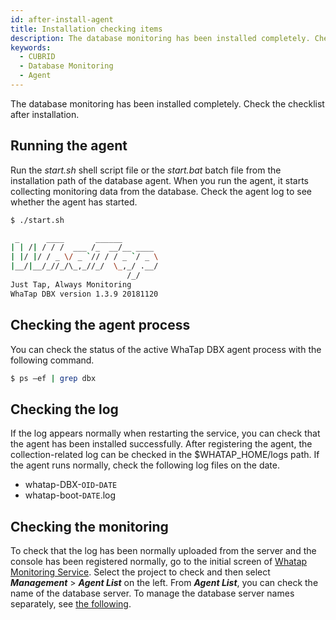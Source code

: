```yaml
---
id: after-install-agent
title: Installation checking items
description: The database monitoring has been installed completely. Check the checklist after installation.
keywords:
  - CUBRID
  - Database Monitoring
  - Agent
---
```


The database monitoring has been installed completely. Check the checklist after installation.

## Running the agent

Run the *start.sh* shell script file or the *start.bat* batch file from the installation path of the database agent. When you run the agent, it starts collecting monitoring data from the database. Check the agent log to see whether the agent has started.

```bash title='start.sh'
$ ./start.sh

 _      ____       ______
| | /| / / /  ___ /_  __/__ ____
| |/ |/ / _ \/ _ `// / / _ `/ _ \
|__/|__/_//_/\_,_//_/  \_,_/ .__/
                          /_/
Just Tap, Always Monitoring
WhaTap DBX version 1.3.9 20181120
```

## Checking the agent process

You can check the status of the active WhaTap DBX agent process with the following command.

```bash title='SH'
$ ps –ef | grep dbx
```

## Checking the log

If the log appears normally when restarting the service, you can check that the agent has been installed successfully. After registering the agent, the collection-related log can be checked in the $WHATAP_HOME/logs path. If the agent runs normally, check the following log files on the date.

- whatap-DBX-`OID`-`DATE`
- whatap-boot-`DATE`.log

## Checking the monitoring

To check that the log has been normally uploaded from the server and the console has been registered normally, go to the initial screen of [Whatap Monitoring Service](https://service.whatap.io). Select the project to check and then select ***Management*** > ***Agent List*** on the left. From ***Agent List***, you can check the name of the database server. To manage the database server names separately, see [the following](agent-manage).

<ImgLang img='db-check-monitoring-agent-lists.png' desc='Database Agent List' />
